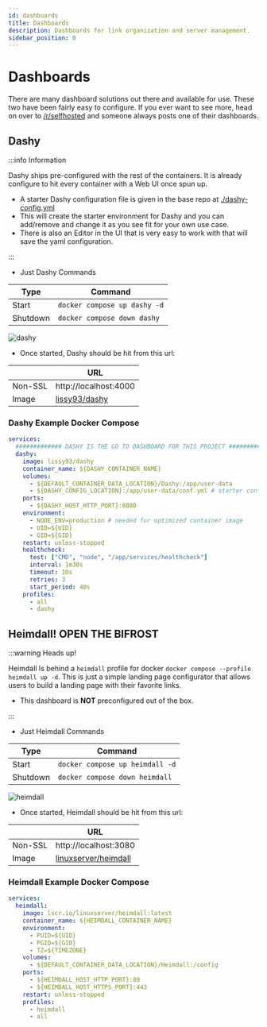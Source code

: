 ```yaml
---
id: dashboards
title: Dashboards
description: Dashboards for link organization and server management.
sidebar_position: 0
---
```


# Dashboards

There are many dashboard solutions out there and available for use. These two have been fairly easy to configure. If you ever want to see more, head on over to [/r/selfhosted](https://reddit.com/r/selfhosted) and someone always posts one of their dashboards.

## Dashy

:::info Information

Dashy ships pre-configured with the rest of the containers. It is already configure to hit every container with a Web UI once spun up.

- A starter Dashy configuration file is given in the base repo at [./dashy-config.yml](https://github.com/Homemediadocker/Home-Media-Docker/blob/main/dashy-config.yml)
- This will create the starter environment for Dashy and you can add/remove and change it as you see fit for your own use case.
- There is also an Editor in the UI that is very easy to work with that will save the yaml configuration.

:::

- Just Dashy Commands

| Type     | Command                      |
| -------- | ---------------------------- |
| Start    | `docker compose up dashy -d` |
| Shutdown | `docker compose down dashy`  |

<img src="/Home-Media-Docker/img/dashy.png" alt="dashy" />

- Once started, Dashy should be hit from this url:

|         | URL                                                                    |
| ------- | ---------------------------------------------------------------------- |
| Non-SSL | http://localhost:4000                                                  |
| Image   | [lissy93/dashy](https://dashy.to/docs/deployment#using-docker-compose) |

### Dashy Example Docker Compose

```yaml
services:
  ############# DASHY IS THE GO TO DASHBOARD FOR THIS PROJECT ##################
  dashy:
    image: lissy93/dashy
    container_name: ${DASHY_CONTAINER_NAME}
    volumes:
      - ${DEFAULT_CONTAINER_DATA_LOCATION}/Dashy:/app/user-data
      - ${DASHY_CONFIG_LOCATION}:/app/user-data/conf.yml # starter config for all the stuff in this docker compose
    ports:
      - ${DASHY_HOST_HTTP_PORT}:8080
    environment:
      - NODE_ENV=production # needed for optimized container image
      - UID=${UID}
      - GID=${GID}
    restart: unless-stopped
    healthcheck:
      test: ["CMD", "node", "/app/services/healthcheck"]
      interval: 1m30s
      timeout: 10s
      retries: 3
      start_period: 40s
    profiles:
      - all
      - dashy
```

## Heimdall! OPEN THE BIFROST

:::warning Heads up!

Heimdall Is behind a `heimdall` profile for docker `docker compose --profile heimdall up -d`. This is just a simple landing page configurator that allows users to build a landing page with their favorite links.

- This dashboard is **NOT** preconfigured out of the box.

:::

- Just Heimdall Commands

| Type     | Command                         |
| -------- | ------------------------------- |
| Start    | `docker compose up heimdall -d` |
| Shutdown | `docker compose down heimdall`  |

<img src="/Home-Media-Docker/img/heimdall.png" alt="heimdall" />

- Once started, Heimdall should be hit from this url:

|         | URL                                                                         |
| ------- | --------------------------------------------------------------------------- |
| Non-SSL | http://localhost:3080                                                       |
| Image   | [linuxserver/heimdall](https://docs.linuxserver.io/images/docker-heimdall/) |

### Heimdall Example Docker Compose

```yaml
services:
  heimdall:
    image: lscr.io/linuxserver/heimdall:latest
    container_name: ${HEIMDALL_CONTAINER_NAME}
    environment:
      - PUID=${UID}
      - PGID=${GID}
      - TZ=${TIMEZONE}
    volumes:
      - ${DEFAULT_CONTAINER_DATA_LOCATION}/Heimdall:/config
    ports:
      - ${HEIMDALL_HOST_HTTP_PORT}:80
      - ${HEIMDALL_HOST_HTTPS_PORT}:443
    restart: unless-stopped
    profiles:
      - heimdall
      - all
```
